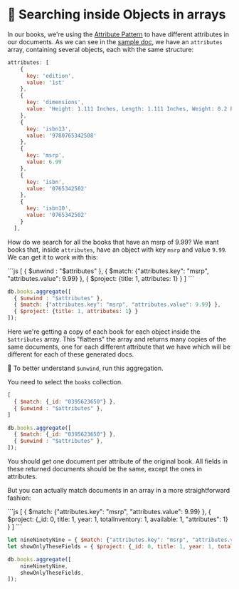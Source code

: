 
# 👐 Searching inside Objects in arrays

In our books, we're using the [Attribute Pattern](https://www.mongodb.com/developer/products/mongodb/attribute-pattern/) to have different attributes in our documents. As we can see in the [sample doc](/docs/simple-queries/project), we have an `attributes` array, containing several objects, each with the same structure:

```js
attributes: [
    {
      key: 'edition',
      value: '1st'
    },
    {
      key: 'dimensions',
      value: 'Height: 1.111 Inches, Length: 1.111 Inches, Weight: 0.2 Pounds, Width: 1.111 Inches'
    },
    {
      key: 'isbn13',
      value: '9780765342508'
    },
    {
      key: 'msrp',
      value: 6.99
    },
    {
      key: 'isbn',
      value: '0765342502'
    },
    {
      key: 'isbn10',
      value: '0765342502'
    }
  ],
```

How do we search for all the books that have an msrp of 9.99? We want books that, inside `attributes`, have an object with key `msrp` and value `9.99`. We can get it to work with this:

<Tabs groupId="aggregations">
<TabItem value="atlas" label="Compass UI">
```js
[
  { $unwind : "$attributes" },
  { $match: {"attributes.key": "msrp", "attributes.value": 9.99} },
  { $project: {title: 1, attributes: 1} }
]
```
</TabItem>

<TabItem value="mongodb-shell" label="MongoDB Shell">

```js
db.books.aggregate([
  { $unwind : "$attributes" },
  { $match: {"attributes.key": "msrp", "attributes.value": 9.99} },
  { $project: {title: 1, attributes: 1} }
]);
```
</TabItem>
</Tabs>


Here we're getting a copy of each book for each object inside the `$attributes` array. This "flattens" the array and returns many copies of the same documents, one for each different attribute that we have which will be different for each of these generated docs.

👐 To better understand `$unwind`, run this aggregation.

<Tabs groupId="aggregations">
<TabItem value="atlas" label="Compass UI">

You need to select the `books` collection.

```js
[
  { $match: {_id: "0395623650"} },
  { $unwind : "$attributes" },
]
```
</TabItem>

<TabItem value="mongodb-shell" label="MongoDB Shell">

```js
db.books.aggregate([
  { $match: {_id: "0395623650"} },
  { $unwind : "$attributes" },
]);
```

</TabItem>
</Tabs>

You should get one document per attribute of the original book. All fields in these returned documents should be the same, except the ones in attributes.

But you can actually match documents in an array in a more straightforward fashion:

<Tabs groupId="aggregations">
<TabItem value="atlas" label="Compass UI">
```js
[
  { $match: {"attributes.key": "msrp", "attributes.value": 9.99} },
  { $project: {_id: 0, title: 1, year: 1, totalInventory: 1, available: 1, "attributes": 1} }
]
```
</TabItem>

<TabItem value="mongodb-shell" label="MongoDB Shell">

```js
let nineNinetyNine = { $match: {"attributes.key": "msrp", "attributes.value": 9.99} };
let showOnlyTheseFields = { $project: {_id: 0, title: 1, year: 1, totalInventory: 1, available: 1, "attributes": 1} };

db.books.aggregate([
    nineNinetyNine,
    showOnlyTheseFields,
]);
```

</TabItem>
</Tabs>




